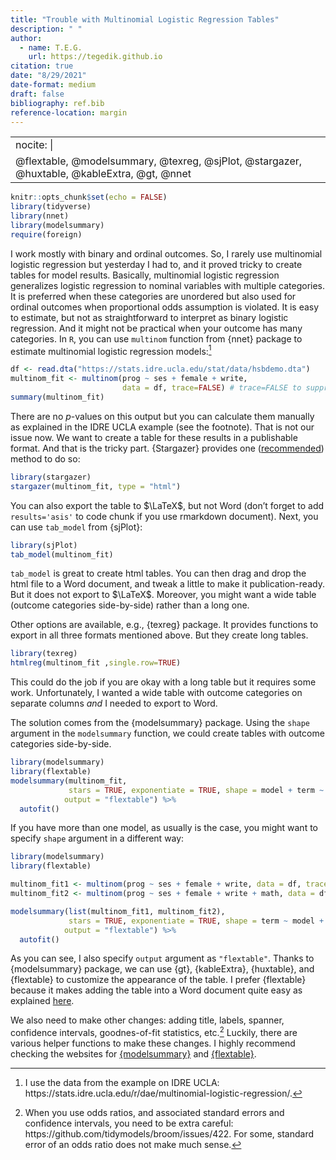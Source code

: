 ```yaml
---
title: "Trouble with Multinomial Logistic Regression Tables"
description: " "
author: 
  - name: T.E.G.
    url: https://tegedik.github.io
citation: true
date: "8/29/2021"
date-format: medium
draft: false
bibliography: ref.bib
reference-location: margin
---
```


---
nocite: |
  @flextable, @modelsummary, @texreg, @sjPlot, @stargazer, @huxtable, @kableExtra, @gt, @nnet
---

```r
knitr::opts_chunk$set(echo = FALSE)
library(tidyverse)
library(nnet)
library(modelsummary)
require(foreign)
```

I work mostly with binary and ordinal outcomes. So, I rarely use multinomial logistic regression but yesterday I had to, and it proved tricky to create tables for model results. Basically, multinomial logistic regression generalizes logistic regression to nominal variables with multiple categories. It is preferred when these categories are unordered but also used for ordinal outcomes when proportional odds assumption is violated. It is easy to estimate, but not as straightforward to interpret as binary logistic regression. And it might not be practical when your outcome has many categories. In `R`, you can use `multinom` function from {nnet} package to estimate multinomial logistic regression models:[^1]

[^1]: I use the data from the example on IDRE UCLA: https://stats.idre.ucla.edu/r/dae/multinomial-logistic-regression/.

```r
df <- read.dta("https://stats.idre.ucla.edu/stat/data/hsbdemo.dta") 
multinom_fit <- multinom(prog ~ ses + female + write, 
                         data = df, trace=FALSE) # trace=FALSE to suppress convergence info.
summary(multinom_fit)
```

There are no $p$-values on this output but you can calculate them manually as explained in the IDRE UCLA example (see the footnote). That is not our issue now. We want to create a table for these results in a publishable format. And that is the tricky part. {Stargazer} provides one ([recommended](https://stackoverflow.com/questions/18961681/how-to-display-beautiful-glm-and-multinom-table-with-rmd-and-knit-html)) method to do so:

```r
library(stargazer)
stargazer(multinom_fit, type = "html")

```

You can also export the table to $\LaTeX$, but not Word (don't forget to add `results='asis'` to code chunk if you use rmarkdown document). Next, you can use `tab_model` from {sjPlot}:

```r
library(sjPlot)
tab_model(multinom_fit)

```

`tab_model` is great to create html tables. You can then drag and drop the html file to a Word document, and tweak a little to make it publication-ready. But it does not export to $\LaTeX$. Moreover, you might want a wide table (outcome categories side-by-side) rather than a long one.

Other options are available, e.g., {texreg} package. It provides functions to export in all three formats mentioned above. But they create long tables.

```r
library(texreg)
htmlreg(multinom_fit ,single.row=TRUE)
```

This could do the job if you are okay with a long table but it requires some work. Unfortunately, I wanted a wide table with outcome categories on separate columns *and* I needed to export to Word.

The solution comes from the {modelsummary} package. Using the `shape` argument in the `modelsummary` function, we could create tables with outcome categories side-by-side.

```r
library(modelsummary)
library(flextable)
modelsummary(multinom_fit,
             stars = TRUE, exponentiate = TRUE, shape = model + term ~ response, 
            output = "flextable") %>% 
  autofit() 
```

If you have more than one model, as usually is the case, you might want to specify `shape` argument in a different way:

```r
library(modelsummary)
library(flextable)

multinom_fit1 <- multinom(prog ~ ses + female + write, data = df, trace=FALSE)
multinom_fit2 <- multinom(prog ~ ses + female + write + math, data = df, trace=FALSE)

modelsummary(list(multinom_fit1, multinom_fit2),
             stars = TRUE, exponentiate = TRUE, shape = term ~ model + response, 
            output = "flextable") %>% 
  autofit() 
```

As you can see, I also specify `output` argument as `"flextable"`. Thanks to {modelsummary} package, we can use {gt}, {kableExtra}, {huxtable}, and {flextable} to customize the appearance of the table. I prefer {flextable} because it makes adding the table into a Word document quite easy as explained [here](https://davidgohel.github.io/flextable/reference/body_add_flextable.html).

We also need to make other changes: adding title, labels, spanner, confidence intervals, goodnes-of-fit statistics, etc.[^2] Luckily, there are various helper functions to make these changes. I highly recommend checking the websites for [{modelsummary}](https://vincentarelbundock.github.io/modelsummary/index.html) and [{flextable}](https://davidgohel.github.io/flextable/index.html).

[^2]: When you use odds ratios, and associated standard errors and confidence intervals, you need to be extra careful: https://github.com/tidymodels/broom/issues/422. For some, standard error of an odds ratio does not make much sense.
